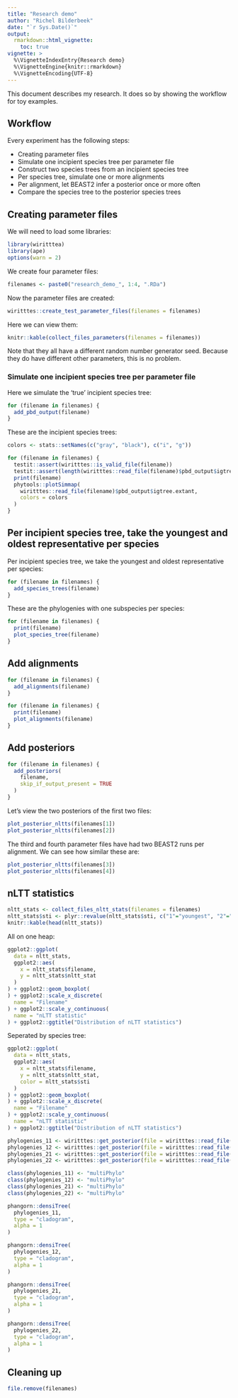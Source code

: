 ```yaml
---
title: "Research demo"
author: "Richel Bilderbeek"
date: "`r Sys.Date()`"
output: 
  rmarkdown::html_vignette:
    toc: true
vignette: >
  %\VignetteIndexEntry{Research demo}
  %\VignetteEngine{knitr::rmarkdown}
  %\VignetteEncoding{UTF-8}
---
```


This document describes my research. It does so by
showing the workflow for toy examples.

## Workflow

Every experiment has the following steps:

 * Creating parameter files
 * Simulate one incipient species tree per parameter file
 * Construct two species trees from an incipient species tree
 * Per species tree, simulate one or more alignments
 * Per alignment, let BEAST2 infer a posterior once or more often
 * Compare the species tree to the posterior species trees

## Creating parameter files

We will need to load some libraries:

```r
library(wiritttea)
library(ape)
options(warn = 2)
```


We create four parameter files:

```r
filenames <- paste0("research_demo_", 1:4, ".RDa")
```

Now the parameter files are created:

```r
wiritttes::create_test_parameter_files(filenames = filenames)
```

Here we can view them:

```r
knitr::kable(collect_files_parameters(filenames = filenames))
```

Note that they all have a different random number generator seed. Because
they do have different other parameters, this is no problem.


### Simulate one incipient species tree per parameter file

Here we simulate the 'true' incipient species tree:

```r
for (filename in filenames) {
  add_pbd_output(filename)  
}
```

These are the incipient species trees:

```r
colors <- stats::setNames(c("gray", "black"), c("i", "g"))

for (filename in filenames) {
  testit::assert(wiritttes::is_valid_file(filename))
  testit::assert(length(wiritttes::read_file(filename)$pbd_output$igtree.extant$tip.label) > 0)
  print(filename)
  phytools::plotSimmap(
    wiritttes::read_file(filename)$pbd_output$igtree.extant, 
    colors = colors
  )
}
```

## Per incipient species tree, take the youngest and oldest representative per species

Per incipient species tree, we take the youngest and oldest representative per species:

```r
for (filename in filenames) {
  add_species_trees(filename)  
}
```

These are the phylogenies with one subspecies
per species:

```r
for (filename in filenames) {
  print(filename)
  plot_species_tree(filename)
}
```

## Add alignments

```r
for (filename in filenames) {
  add_alignments(filename)  
}
```

```r
for (filename in filenames) {
  print(filename)
  plot_alignments(filename)
}
```

## Add posteriors

```r
for (filename in filenames) {
  add_posteriors(
    filename, 
    skip_if_output_present = TRUE
  )
}
```

Let's view the two posteriors of the first two files:

```r
plot_posterior_nltts(filenames[1])
plot_posterior_nltts(filenames[2])
```

The third and fourth parameter files have had two BEAST2 runs per alignment.
We can see how similar these are:

```r
plot_posterior_nltts(filenames[3])
plot_posterior_nltts(filenames[4])
```

## nLTT statistics

```r
nltt_stats <- collect_files_nltt_stats(filenames = filenames)
nltt_stats$sti <- plyr::revalue(nltt_stats$sti, c("1"="youngest", "2"="oldest"))
knitr::kable(head(nltt_stats))
```

All on one heap:

```r
ggplot2::ggplot(
  data = nltt_stats,
  ggplot2::aes(
    x = nltt_stats$filename,
    y = nltt_stats$nltt_stat
  )
) + ggplot2::geom_boxplot(
) + ggplot2::scale_x_discrete(
  name = "Filename"
) + ggplot2::scale_y_continuous(
  name = "nLTT statistic"
) + ggplot2::ggtitle("Distribution of nLTT statistics")

```

Seperated by species tree:

```r
ggplot2::ggplot(
  data = nltt_stats,
  ggplot2::aes(
    x = nltt_stats$filename,
    y = nltt_stats$nltt_stat,
    color = nltt_stats$sti
  )
) + ggplot2::geom_boxplot(
) + ggplot2::scale_x_discrete(
  name = "Filename"
) + ggplot2::scale_y_continuous(
  name = "nLTT statistic"
) + ggplot2::ggtitle("Distribution of nLTT statistics")

```


```r
phylogenies_11 <- wiritttes::get_posterior(file = wiritttes::read_file(filenames[1]), sti = 1, ai = 1, pi = 1)$trees
phylogenies_12 <- wiritttes::get_posterior(file = wiritttes::read_file(filenames[1]), sti = 2, ai = 1, pi = 1)$trees
phylogenies_21 <- wiritttes::get_posterior(file = wiritttes::read_file(filenames[2]), sti = 1, ai = 1, pi = 1)$trees
phylogenies_22 <- wiritttes::get_posterior(file = wiritttes::read_file(filenames[2]), sti = 2, ai = 1, pi = 1)$trees

class(phylogenies_11) <- "multiPhylo"
class(phylogenies_12) <- "multiPhylo"
class(phylogenies_21) <- "multiPhylo"
class(phylogenies_22) <- "multiPhylo"

phangorn::densiTree(
  phylogenies_11, 
  type = "cladogram", 
  alpha = 1
)

phangorn::densiTree(
  phylogenies_12, 
  type = "cladogram", 
  alpha = 1
)

phangorn::densiTree(
  phylogenies_21, 
  type = "cladogram", 
  alpha = 1
)

phangorn::densiTree(
  phylogenies_22, 
  type = "cladogram", 
  alpha = 1
)
```

## Cleaning up

```r
file.remove(filenames)
```
